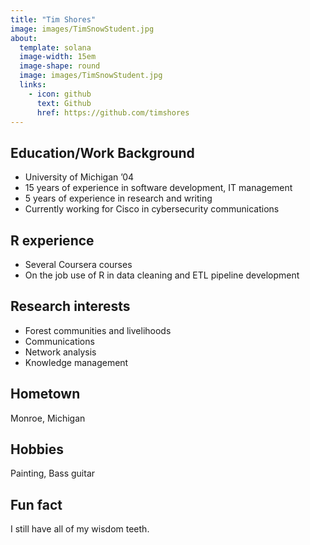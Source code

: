 ```yaml
---
title: "Tim Shores"
image: images/TimSnowStudent.jpg
about:
  template: solana
  image-width: 15em
  image-shape: round
  image: images/TimSnowStudent.jpg
  links:
    - icon: github
      text: Github
      href: https://github.com/timshores
---
```



## Education/Work Background
* University of Michigan '04
* 15 years of experience in software development, IT management
* 5 years of experience in research and writing
* Currently working for Cisco in cybersecurity communications 


## R experience
* Several Coursera courses
* On the job use of R in data cleaning and ETL pipeline development

## Research interests
* Forest communities and livelihoods
* Communications
* Network analysis
* Knowledge management

## Hometown
Monroe, Michigan

## Hobbies
Painting, Bass guitar

## Fun fact
I still have all of my wisdom teeth.